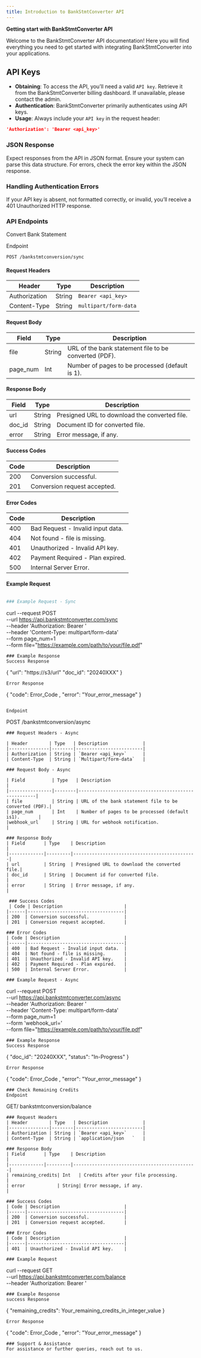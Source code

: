 ```yaml
---
title: Introduction to BankStmtConverter API
---
```


**Getting start with BankStmtConverter API**

Welcome to the BankStmtConverter API documentation! Here you will find everything you need to get started with integrating BankStmtConverter into your applications.

## API Keys

- **Obtaining**: To access the API, you’ll need a valid `API key`. Retrieve it from the BankStmtConverter billing dashboard. If unavailable, please contact the admin.
- **Authentication**: BankStmtConverter primarily authenticates using API keys.
- **Usage**: Always include your `API key` in the request header:

```json
'Authorization': 'Bearer <api_key>'
```

### JSON Response

Expect responses from the API in JSON format. Ensure your system can parse this data structure. For errors, check the error key within the JSON response.

### Handling Authentication Errors

If your API key is absent, not formatted correctly, or invalid, you’ll receive a 401 Unauthorized HTTP response.

### API Endpoints
Convert Bank Statement

Endpoint
```
POST /bankstmtconversion/sync
```
#### Request Headers

| Header        | Type   | Description             |
|---------------|--------|-------------------------|
| Authorization | String | `Bearer <api_key>`      |
| Content-Type  | String | `multipart/form-data`   |

#### Request Body

| Field     | Type   | Description                                                      |
|-----------|--------|------------------------------------------------------------------|
| file      | String | URL of the bank statement file to be converted (PDF).            |
| page_num  | Int    | Number of pages to be processed (default is 1).                  |

#### Response Body

| Field   | Type   | Description                                    |
|---------|--------|------------------------------------------------|
| url     | String | Presigned URL to download the converted file.  |
| doc_id  | String | Document ID for converted file.                |
| error   | String | Error message, if any.                         |

#### Success Codes

| Code | Description                  |
|------|------------------------------|
| 200  | Conversion successful.       |
| 201  | Conversion request accepted. |

#### Error Codes

| Code | Description                       |
|------|-----------------------------------|
| 400  | Bad Request - Invalid input data. |
| 404  | Not found - file is missing.      |
| 401  | Unauthorized - Invalid API key.   |
| 402  | Payment Required - Plan expired.  |
| 500  | Internal Server Error.            |

#### Example Request
```bash

### Example Request - Sync
```
curl --request POST \
  --url https://api.bankstmtconverter.com/sync \
  --header 'Authorization: Bearer <token>' \
  --header 'Content-Type: multipart/form-data' \
  --form page_num=1 \
  --form file="https://example.com/path/to/your/file.pdf"

```
### Example Response
Success Response
```
{
    "url": "https://s3/url"
    "doc_id": "20240XXX"
}
```
Error Response
```
{
    "code": Error_Code ,
    "error": "Your_error_message"
}
```

Endpoint
```
POST /bankstmtconversion/async
```
### Request Headers - Async

| Header        | Type   | Description             |
|---------------|--------|-------------------------|
| Authorization | String | `Bearer <api_key>`      |
| Content-Type  | String | `Multipart/form-data`   |

### Request Body - Async

| Field          | Type   | Description                                          |
|----------------|--------|------------------------------------------------------|
| file           | String | URL of the bank statement file to be converted (PDF).|
| page_num       | Int    | Number of pages to be processed (default is1).       |
|webhook_url     | String | URL for webhook notification.                        |

### Response Body
| Field       | Type    | Description                                  |
|-------------|---------|----------------------------------------------|
| url         | String  | Presigned URL to download the converted file.|
| doc_id      | String  | Document id for converted file.              |
| error       | String  | Error message, if any.                       |

 ### Success Codes
 | Code | Description                       |
|------|------------------------------------|
| 200  | Conversion successful.             |
| 201  | Conversion request accepted.       |

### Error Codes
| Code | Description                        |
|------|------------------------------------|
| 400  | Bad Request - Invalid input data.  |
| 404  | Not found - file is missing.       |
| 401  | Unauthorized - Invalid API key.    |
| 402  | Payment Required - Plan expired.   |
| 500  | Internal Server Error.             |

### Example Request - Async
```
curl --request POST \
  --url https://api.bankstmtconverter.com/async \
  --header 'Authorization: Bearer <token>' \
  --header 'Content-Type: multipart/form-data' \
  --form page_num=1 \
  --form 'webhook_url=<string>' \
  --form file="https://example.com/path/to/your/file.pdf"
```
### Example Response
Success Response
```
{
    "doc_id": "20240XXX",
    "status": "In-Progress"
}
```
Error Response
```
{
    "code": Error_Code ,
    "error": "Your_error_message"
}
```
### Check Remaining Credits
Endpoint
```
GET/ bankstmtconversion/balance
```
### Request Headers
| Header        | Type   | Description             |
|---------------|--------|-------------------------|
| Authorization | String | `Bearer <api_key>`      |
| Content-Type  | String | `application/json   `   |

### Response Body
| Field       | Type    | Description                                  |
|-------------|---------|----------------------------------------------|
| remaining_credits| Int   | Credits after your file processing.       |
| error            | String| Error message, if any.                    |

### Success Codes
| Code | Description                        |
|------|------------------------------------|
| 200  | Conversion successful.             |
| 201  | Conversion request accepted.       |

### Error Codes
| Code | Description                        |
|------|------------------------------------|
| 401  | Unauthorized - Invalid API key.    |

### Example Request
```
curl --request GET \
  --url https://api.bankstmtconverter.com/balance \
  --header 'Authorization: Bearer <token>'
```
### Example Response
success Response
```
{
    "remaining_credits": Your_remaining_credits_in_integer_value
}
```
Error Response
```
{
    "code": Error_Code ,
    "error": "Your_error_message"
}
```
### Support & Assistance
For assistance or further queries, reach out to us.
